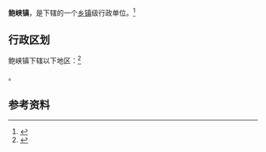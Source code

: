 {{中国乡级行政区|42/03/21/113/000}}

'''鲍峡镇'''，是{{PRC admin/fullname|42/03/21/113/000|3}}下辖的一个[[乡镇|乡镇]]级行政单位。<ref>{{PRC admin/ref sgc|{{PRC admin/parent|42/03/21/113/000}}}}</ref>

== 行政区划 ==

鲍峡镇下辖以下地区：<ref>{{PRC admin/ref sgc|42/03/21/113/000}}</ref>

{{PRC admin/children|42/03/21/113/000}}。

== 参考资料 ==

{{reflist}}

{{行政区划小作品}}
{{PRC admin/navcat|42/03/21/113/000}}